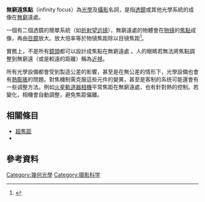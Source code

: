 {{Refimprove|time=2016-01-15T04:49:36+00:00}}
'''無窮遠焦點'''（infinity focus）為[[光學|光學]]及[[攝影|攝影]]名詞，是指[[透鏡|透鏡]]或其他光學系統的成像在[[無窮|無窮]]遠處。<!--This corresponds to the point of focus for [[Parallel_(geometry)|parallel]] [[ray_(optics)|rays]]. The [[image|image]] is formed at the [[Focus_(optics)|focal point]] of the lens.-->

一個有二個透鏡的簡單系統（如[[折射望远镜|折射望远镜]]），無窮遠處的物體會在[[物镜|物镜]]的[[焦點|焦點]]成像，再由[[接目鏡|目鏡]]放大。放大倍率等於物镜焦距除以目镜焦距<ref>{{Cite web |url=http://astronomygcse.co.uk/AstroGCSE/Unit5/RefractingTelescopes.htm |title=存档副本 |access-date=2016-01-15 |archive-url=https://web.archive.org/web/20160303220944/http://astronomygcse.co.uk/AstroGCSE/Unit5/RefractingTelescopes.htm |archive-date=2016-03-03 |dead-url=yes }}</ref>。

實務上，不是所有[[鏡頭|鏡頭]]都可以設計成焦點在無窮遠處<!--A lens used with an adapter for close-up focusing, for example, may not be able to focus to infinity.-->。人的眼睛若無法將焦點調整到無窮遠（或是較遠的距離）稱為[[近視|近視]]。

所有光學設備都會受到製造公差的影響，甚至是在無公差的情形下，光學設備也會有[[熱膨脹|熱膨脹]]的問題。對焦機制需克服這些元件的變異，甚至是客制的系统可能還會有一些调整方法。例如[[火星軌道器相機|火星軌道器相機]]平常焦距在無窮遠處，也有針對熱的控制。若{{bd|操作溫度|operating temperature}}變化，相機會自動調整，避免焦距偏離。

==相關條目==
* [[超焦距|超焦距]]
* {{le|近場及遠場|Near and far field}}

==參考資料==
{{Reflist}}

{{DEFAULTSORT:Infinity Focus}}
[[Category:幾何光學|Category:幾何光學]]
[[Category:摄影科学|Category:摄影科学]]

{{Optics-stub}}